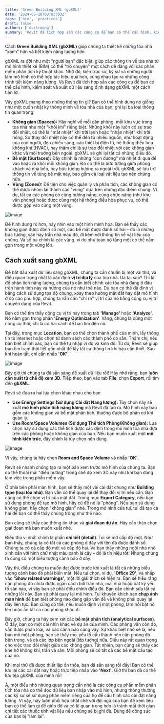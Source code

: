```yaml
---
title: 'Green Building XML (gbXML)'
date: '2024-06-18T00:03:03Z'
tags: ['bim', 'practices']
draft: false
authors: ['ductruong']
summary: 'Revit đã tích hợp sẵn các công cụ để bạn có thể cấu hình, kiểm soát và xuất dữ liệu sang định dạng gbXML một cách tiện lợi.'
---
```


Cách **Green Building XML (gbXML)** giúp chúng ta thiết kế những tòa nhà "xanh" hơn và tiết kiệm năng lượng hơn.

gbXML ra đời như một "người bạn" đặc biệt, giúp các thông tin về tòa nhà từ mô hình thiết kế (BIM) có thể "trò chuyện" một cách dễ dàng với các phần mềm phân tích kỹ thuật khác. Nhờ đó, kiến trúc sư, kỹ sư và những người làm mô hình có thể hợp tác hiệu quả hơn, cùng nhau tạo ra những công trình tiết kiệm năng lượng. Và Revit đã tích hợp sẵn các công cụ để bạn có thể cấu hình, kiểm soát và xuất dữ liệu sang định dạng gbXML một cách tiện lợi.

Vậy gbXML mang theo những thông tin gì? Bạn có thể hình dung nó giống như một cuốn nhật ký thông minh về tòa nhà của bạn, ghi lại ba loại thông tin quan trọng:

- **Không gian (Spaces):** Hãy nghĩ về mỗi căn phòng, mỗi khu vực trong tòa nhà như một "khối khí" riêng biệt. Những khối này luôn có sự trao đổi nhiệt, có thể là "mất nhiệt" khi trời lạnh hoặc "nhận nhiệt" khi trời nóng. Sự thay đổi nhiệt này có thể đến từ nhiều nguồn, như hoạt động của con người, đèn chiếu sáng, các thiết bị điện tử, hệ thống điều hòa không khí (HVAC), hay thậm chí là sự trao đổi nhiệt với các không gian khác và môi trường bên ngoài. gbXML sẽ ghi lại tất cả những điều đó.
- **Bề mặt (Surfaces):** Đây chính là những "con đường" mà nhiệt đi qua để vào hoặc ra khỏi mỗi không gian. Đó có thể là bức tường giữa phòng khách và nhà bếp, hay bức tường hướng ra ngoài trời. gbXML sẽ lưu trữ thông tin về từng bề mặt này, bao gồm cả loại vật liệu tạo nên chúng nữa.
- **Vùng (Zones):** Để tiện cho việc quản lý và phân tích, các không gian có thể được nhóm lại thành các "vùng" dựa trên những đặc điểm chung. Ví dụ, tất cả các phòng có cùng hướng nắng, cùng chức năng (như khu văn phòng) hoặc được cùng một hệ thống điều hòa phục vụ, có thể được gộp vào cùng một vùng.

![image]("http://")

Để hình dung rõ hơn, hãy nhìn vào một hình minh họa. Bạn sẽ thấy các không gian được đánh số một, các bề mặt được đánh số hai – đó là những bức tường, sàn hay trần nhà màu đỏ, đi kèm với thông tin về vật liệu của chúng. Và số ba chính là các vùng, ví dụ như toàn bộ tầng một có thể nằm gọn trong một vùng lớn.

## Cách xuất sang gbXML

Để bắt đầu xuất dữ liệu sang gbXML, chúng ta cần chuẩn bị một vài thứ, và điều quan trọng nhất là xác định **vị trí địa lý** của tòa nhà. Uả tại sao? Thì là để phân tích năng lượng, chúng ta cần biết chính xác tòa nhà đang ở đâu trên hành tinh này và hướng của nó như thế nào. Dù bạn có thể đã định vị bằng cách sử dụng tọa độ chung, xoay theo hướng mặt đất hay đặt mô hình ở độ cao phù hợp, chúng ta vẫn cần "chỉ ra" vị trí của nó bằng công cụ vị trí chuyên dụng của Revit.

Bạn có thể tìm thấy công cụ vị trí này trong tab **'Manage'** hoặc **'Analyze'**. Nó nằm gọn trong phần **'Energy Optimization'**. Vâng, chúng là cùng một công cụ thôi, chỉ là có hai cách để bạn tìm đến nó.

Tại đây, trong mục **Location**, bạn có thể chọn thành phố của mình, lấy thông tin từ internet hoặc chọn từ danh sách các thành phố có sẵn. Thậm chí, nếu bạn biết chính xác, bạn có thể tự nhập vĩ độ và kinh độ. Từ đó, Revit sẽ giúp bạn tìm trạm thời tiết gần nhất để lấy tất cả thông tin khí hậu cần thiết. Sau khi hoàn tất, chỉ cần nhấp **'OK'**.

![image]("http://")

Bây giờ thì chúng ta đã sẵn sàng để xuất dữ liệu rồi! Hãy nhớ rằng, bạn **luôn cần xuất từ chế độ xem 3D**. Tiếp theo, bạn vào tab **File**, chọn **Export**, rồi tìm đến **gbXML**.

Revit sẽ đưa ra hai lựa chọn khác nhau cho bạn:

- **Use Energy Settings (Sử dụng Cài đặt Năng lượng):** Tùy chọn này sẽ xuất **mô hình phân tích năng lượng** mà Revit đã tạo ra. Mô hình này bao gồm các không gian và bề mặt phân tích, thường được bộ phận cơ khí quản lý.
- **Use Room/Space Volumes (Sử dụng Thể tích Phòng/Không gian):** Lựa chọn này sử dụng các thể tích được xác định trong mô hình tòa nhà dựa trên các phòng hoặc không gian của bạn. Nếu bạn muốn xuất một **mô hình kiến trúc**, đây chính là tùy chọn nên dùng.

![image]("http://")

Vì vậy, chúng ta hãy chọn **Room and Space Volume** và nhấp **'OK'**.

Revit sẽ nhanh chóng tạo ra một bản xem trước mô hình của chúng ta. Bạn có thể thoải mái "điều hướng" trong chế độ xem 3D này như khi bạn đang làm việc trong phần mềm vậy.

Ở phía bên phải màn hình, bạn sẽ thấy một vài cài đặt chung như **Building type (loại tòa nhà)**. Bạn vẫn có thể quay lại để thay đổi vị trí nếu cần. Bạn cũng có thể chọn vị trí của mặt đất. Trong mục **Export Category**, nếu bạn sử dụng phòng để tạo mô hình, hãy cứ để nó là "phòng". Nếu bạn sử dụng không gian, hãy chọn "không gian" nhé. Trong mô hình của tui, tui đã tạo cả hai để bạn có thể thấy chúng trông như thế nào.

Bạn cũng sẽ thấy các thông tin khác và **giai đoạn dự án**. Hãy cẩn thận chọn giai đoạn mà bạn muốn xuất nhé.

Điều thú vị nhất chính là phần **chi tiết (detail)**. Tui sẽ mở cấp độ một. Như bạn thấy, chúng ta có tất cả các phòng ở đây với tên đã được đánh số. Chúng ta có cả cấp độ một và cấp độ hai. Và bạn thấy những ngôi nhà nhỏ xinh xắn với hình chữ nhật màu xanh lá cây – đó là tín hiệu tốt! Nhưng chúng ta cũng có một biểu tượng cảnh báo ở đây.

Vậy thì, điều chúng ta muốn đạt được trước khi xuất là tất cả những biểu tượng cảnh báo đó phải biến mất. Nếu tui chọn, ví dụ, **'Office 29'**, và nhấp vào **'Show related warnings'**, một lời giải thích sẽ hiện ra. Bạn sẽ hiểu rằng căn phòng đó chưa được ngăn cách bởi trần nhà, mái nhà hoặc bất kỳ yếu tố sàn nào, vì vậy bạn sẽ phải điều chỉnh điều đó. Bạn cần chỉnh sửa tất cả những lỗi này. Bạn sẽ phải quay lại mô hình. Tui khuyến khích bạn **chụp ảnh màn hình** để bạn biết phòng nào đang gặp vấn đề và không phải quay lại đây liên tục. Bạn cũng có thể, nếu muốn định vị một phòng, làm nổi bật nó lên hoặc ẩn tất cả các phòng khác đi.

Bây giờ, chúng ta hãy xem xét các **bề mặt phân tích (analytical surfaces)**. Ở đây, bạn có một cái nhìn khác về dự án của mình. Các phòng vẫn còn đó, vẫn được phân loại, và các cảnh báo cũng vậy. Sự khác biệt nhỏ sẽ là, nếu bạn mở một phòng, bạn sẽ thấy mọi yếu tố cấu thành nên căn phòng đó bên trong, và cả các lớp bên ngoài (lớp tường) nữa. Điều này rất quan trọng cho việc trao đổi nhiệt giữa các không gian. Tất nhiên, bạn cũng sẽ thấy các khe hở không khí, trần và sàn. Mỗi phòng sẽ có tất cả các bề mặt cấu tạo của nó.

Khi mọi thứ đã được thiết lập ổn thỏa, bạn đã sẵn sàng rồi đấy! Bạn có thể lưu lại các cài đặt này hoặc trực tiếp nhấp vào **'Next'**. Giờ thì bạn đã có thể lưu tệp gbXML của mình rồi!

À, một điều nhỏ nhưng quan trọng cần nhớ là các công cụ phần mềm phân tích tòa nhà có thể đọc dữ liệu bạn nhập vào mô hình, nhưng thông thường các kỹ sư sẽ sử dụng phần mềm riêng của họ để cấu hình các cài đặt năng lượng. Vì vậy, hãy luôn phối hợp chặt chẽ với đội ngũ của bạn để xem liệu bạn có thể làm gì để giúp đỡ và có lẽ quan trọng hơn là tránh mất thời gian chi tiết các thuộc tính vật liệu nếu chúng sẽ bị ghi đè. Đừng để công sức của bạn bị "làm lại".
